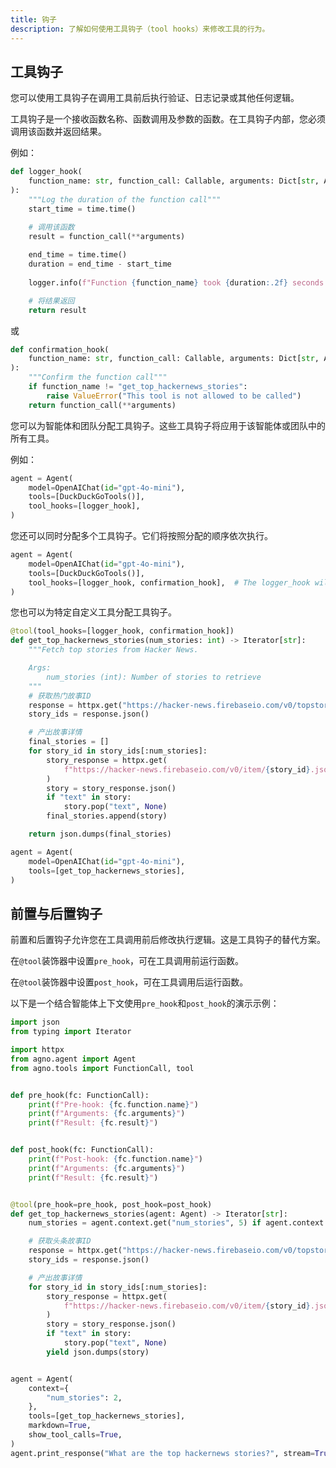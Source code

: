 ```yaml
---
title: 钩子
description: 了解如何使用工具钩子（tool hooks）来修改工具的行为。
---
```

## 工具钩子
您可以使用工具钩子在调用工具前后执行验证、日志记录或其他任何逻辑。

工具钩子是一个接收函数名称、函数调用及参数的函数。在工具钩子内部，您必须调用该函数并返回结果。

例如：

```python
def logger_hook(
    function_name: str, function_call: Callable, arguments: Dict[str, Any]
):
    """Log the duration of the function call"""
    start_time = time.time()

    # 调用该函数
    result = function_call(**arguments)
    
    end_time = time.time()
    duration = end_time - start_time
    
    logger.info(f"Function {function_name} took {duration:.2f} seconds to execute")

    # 将结果返回
    return result
```

或

```python
def confirmation_hook(
    function_name: str, function_call: Callable, arguments: Dict[str, Any]
):
    """Confirm the function call"""
    if function_name != "get_top_hackernews_stories":
        raise ValueError("This tool is not allowed to be called")
    return function_call(**arguments)
```

您可以为智能体和团队分配工具钩子。这些工具钩子将应用于该智能体或团队中的所有工具。

例如：

```python
agent = Agent(
    model=OpenAIChat(id="gpt-4o-mini"),
    tools=[DuckDuckGoTools()],
    tool_hooks=[logger_hook],
)
```

您还可以同时分配多个工具钩子。它们将按照分配的顺序依次执行。

```python
agent = Agent(
    model=OpenAIChat(id="gpt-4o-mini"),
    tools=[DuckDuckGoTools()],
    tool_hooks=[logger_hook, confirmation_hook],  # The logger_hook will run on the outer layer, and the confirmation_hook will run on the inner layer
)
```

您也可以为特定自定义工具分配工具钩子。

```python
@tool(tool_hooks=[logger_hook, confirmation_hook])
def get_top_hackernews_stories(num_stories: int) -> Iterator[str]:
    """Fetch top stories from Hacker News.

    Args:
        num_stories (int): Number of stories to retrieve
    """
    # 获取热门故事ID
    response = httpx.get("https://hacker-news.firebaseio.com/v0/topstories.json")
    story_ids = response.json()

    # 产出故事详情
    final_stories = []
    for story_id in story_ids[:num_stories]:
        story_response = httpx.get(
            f"https://hacker-news.firebaseio.com/v0/item/{story_id}.json"
        )
        story = story_response.json()
        if "text" in story:
            story.pop("text", None)
        final_stories.append(story)

    return json.dumps(final_stories)

agent = Agent(
    model=OpenAIChat(id="gpt-4o-mini"),
    tools=[get_top_hackernews_stories],
)
```

## 前置与后置钩子
前置和后置钩子允许您在工具调用前后修改执行逻辑。这是工具钩子的替代方案。

在`@tool`装饰器中设置`pre_hook`，可在工具调用前运行函数。

在`@tool`装饰器中设置`post_hook`，可在工具调用后运行函数。

以下是一个结合智能体上下文使用`pre_hook`和`post_hook`的演示示例：

```python pre_and_post_hooks.py
import json
from typing import Iterator

import httpx
from agno.agent import Agent
from agno.tools import FunctionCall, tool


def pre_hook(fc: FunctionCall):
    print(f"Pre-hook: {fc.function.name}")
    print(f"Arguments: {fc.arguments}")
    print(f"Result: {fc.result}")


def post_hook(fc: FunctionCall):
    print(f"Post-hook: {fc.function.name}")
    print(f"Arguments: {fc.arguments}")
    print(f"Result: {fc.result}")


@tool(pre_hook=pre_hook, post_hook=post_hook)
def get_top_hackernews_stories(agent: Agent) -> Iterator[str]:
    num_stories = agent.context.get("num_stories", 5) if agent.context else 5

    # 获取头条故事ID
    response = httpx.get("https://hacker-news.firebaseio.com/v0/topstories.json")
    story_ids = response.json()

    # 产出故事详情
    for story_id in story_ids[:num_stories]:
        story_response = httpx.get(
            f"https://hacker-news.firebaseio.com/v0/item/{story_id}.json"
        )
        story = story_response.json()
        if "text" in story:
            story.pop("text", None)
        yield json.dumps(story)


agent = Agent(
    context={
        "num_stories": 2,
    },
    tools=[get_top_hackernews_stories],
    markdown=True,
    show_tool_calls=True,
)
agent.print_response("What are the top hackernews stories?", stream=True)
```